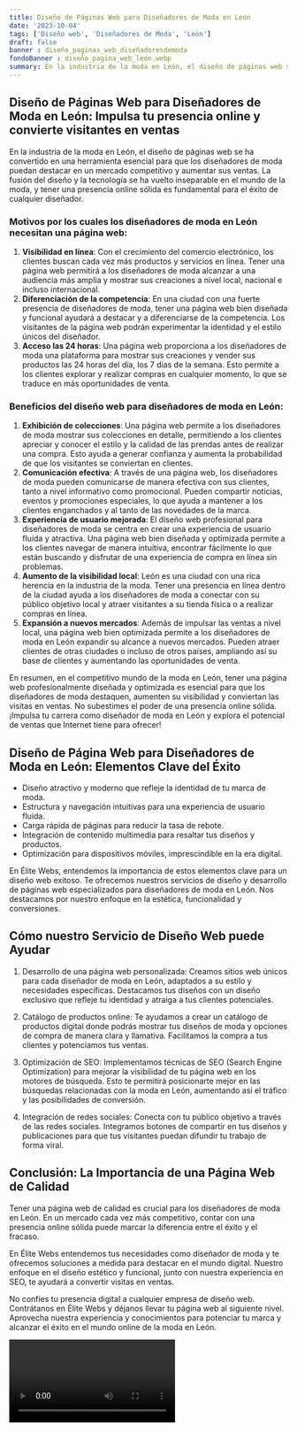 ```yaml
---
title: Diseño de Páginas Web para Diseñadores de Moda en León
date: '2023-10-04'
tags: ['Diseño web', 'Diseñadores de Moda', 'León']
draft: false
banner : diseño_paginas_web_diseñadoresdemoda
fondoBanner : diseño_pagina_web_león.webp
summary: En la industria de la moda en León, el diseño de páginas web se ha convertido en una herramienta esencial para que los diseñadores de moda puedan destacar en un mercado competitivo y aumentar sus ventas. La fusión del diseño y la tecnología se ha vuelto inseparable en el mundo de la moda, y tener una presencia online sólida es fundamental para el éxito de cualquier diseñador.
---
```


## Diseño de Páginas Web para Diseñadores de Moda en León: Impulsa tu presencia online y convierte visitantes en ventas

En la industria de la moda en León, el diseño de páginas web se ha convertido en una herramienta esencial para que los diseñadores de moda puedan destacar en un mercado competitivo y aumentar sus ventas. La fusión del diseño y la tecnología se ha vuelto inseparable en el mundo de la moda, y tener una presencia online sólida es fundamental para el éxito de cualquier diseñador.

### Motivos por los cuales los diseñadores de moda en León necesitan una página web:
1. **Visibilidad en línea**: Con el crecimiento del comercio electrónico, los clientes buscan cada vez más productos y servicios en línea. Tener una página web permitirá a los diseñadores de moda alcanzar a una audiencia más amplia y mostrar sus creaciones a nivel local, nacional e incluso internacional.
2. **Diferenciación de la competencia**: En una ciudad con una fuerte presencia de diseñadores de moda, tener una página web bien diseñada y funcional ayudará a destacar y a diferenciarse de la competencia. Los visitantes de la página web podrán experimentar la identidad y el estilo únicos del diseñador.
3. **Acceso las 24 horas**: Una página web proporciona a los diseñadores de moda una plataforma para mostrar sus creaciones y vender sus productos las 24 horas del día, los 7 días de la semana. Esto permite a los clientes explorar y realizar compras en cualquier momento, lo que se traduce en más oportunidades de venta.

### Beneficios del diseño web para diseñadores de moda en León:
1. **Exhibición de colecciones**: Una página web permite a los diseñadores de moda mostrar sus colecciones en detalle, permitiendo a los clientes apreciar y conocer el estilo y la calidad de las prendas antes de realizar una compra. Esto ayuda a generar confianza y aumenta la probabilidad de que los visitantes se conviertan en clientes.
2. **Comunicación efectiva**: A través de una página web, los diseñadores de moda pueden comunicarse de manera efectiva con sus clientes, tanto a nivel informativo como promocional. Pueden compartir noticias, eventos y promociones especiales, lo que ayuda a mantener a los clientes enganchados y al tanto de las novedades de la marca.
3. **Experiencia de usuario mejorada**: El diseño web profesional para diseñadores de moda se centra en crear una experiencia de usuario fluida y atractiva. Una página web bien diseñada y optimizada permite a los clientes navegar de manera intuitiva, encontrar fácilmente lo que están buscando y disfrutar de una experiencia de compra en línea sin problemas.
4. **Aumento de la visibilidad local**: León es una ciudad con una rica herencia en la industria de la moda. Tener una presencia en línea dentro de la ciudad ayuda a los diseñadores de moda a conectar con su público objetivo local y atraer visitantes a su tienda física o a realizar compras en línea.
5. **Expansión a nuevos mercados**: Además de impulsar las ventas a nivel local, una página web bien optimizada permite a los diseñadores de moda en León expandir su alcance a nuevos mercados. Pueden atraer clientes de otras ciudades o incluso de otros países, ampliando así su base de clientes y aumentando las oportunidades de venta.

En resumen, en el competitivo mundo de la moda en León, tener una página web profesionalmente diseñada y optimizada es esencial para que los diseñadores de moda destaquen, aumenten su visibilidad y conviertan las visitas en ventas. No subestimes el poder de una presencia online sólida. ¡Impulsa tu carrera como diseñador de moda en León y explora el potencial de ventas que Internet tiene para ofrecer!

<GifSeo />

<Cta />

## Diseño de Página Web para Diseñadores de Moda en León: Elementos Clave del Éxito

- Diseño atractivo y moderno que refleje la identidad de tu marca de moda.
- Estructura y navegación intuitivas para una experiencia de usuario fluida.
- Carga rápida de páginas para reducir la tasa de rebote.
- Integración de contenido multimedia para resaltar tus diseños y productos.
- Optimización para dispositivos móviles, imprescindible en la era digital.

En Élite Webs, entendemos la importancia de estos elementos clave para un diseño web exitoso. Te ofrecemos nuestros servicios de diseño y desarrollo de páginas web especializados para diseñadores de moda en León. Nos destacamos por nuestro enfoque en la estética, funcionalidad y conversiones.

## Cómo nuestro Servicio de Diseño Web puede Ayudar

1. Desarrollo de una página web personalizada: Creamos sitios web únicos para cada diseñador de moda en León, adaptados a su estilo y necesidades específicas. Destacamos tus diseños con un diseño exclusivo que refleje tu identidad y atraiga a tus clientes potenciales.

2. Catálogo de productos online: Te ayudamos a crear un catálogo de productos digital donde podrás mostrar tus diseños de moda y opciones de compra de manera clara y llamativa. Facilitamos la compra a tus clientes y potenciamos tus ventas.

3. Optimización de SEO: Implementamos técnicas de SEO (Search Engine Optimization) para mejorar la visibilidad de tu página web en los motores de búsqueda. Esto te permitirá posicionarte mejor en las búsquedas relacionadas con la moda en León, aumentando así el tráfico y las posibilidades de conversión.

4. Integración de redes sociales: Conecta con tu público objetivo a través de las redes sociales. Integramos botones de compartir en tus diseños y publicaciones para que tus visitantes puedan difundir tu trabajo de forma viral.

## Conclusión: La Importancia de una Página Web de Calidad

Tener una página web de calidad es crucial para los diseñadores de moda en León. En un mercado cada vez más competitivo, contar con una presencia online sólida puede marcar la diferencia entre el éxito y el fracaso.

En Élite Webs entendemos tus necesidades como diseñador de moda y te ofrecemos soluciones a medida para destacar en el mundo digital. Nuestro enfoque en el diseño estético y funcional, junto con nuestra experiencia en SEO, te ayudará a convertir visitas en ventas.

No confíes tu presencia digital a cualquier empresa de diseño web. Contrátanos en Élite Webs y déjanos llevar tu página web al siguiente nivel. Aprovecha nuestra experiencia y conocimientos para potenciar tu marca y alcanzar el éxito en el mundo online de la moda en León.

<Video />

<CtaBot job='Diseñadores de Moda' city='León'/>

<Gmaps query='León+españa+maps' />